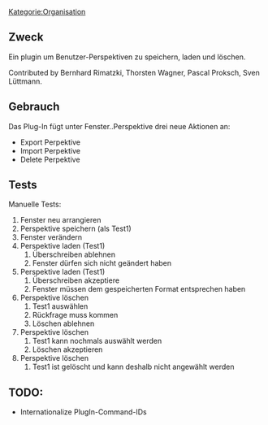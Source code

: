 [[Kategorie:Organisation]]
== Zweck ==

Ein plugin um Benutzer-Perspektiven zu speichern, laden und löschen.

Contributed by Bernhard Rimatzki, Thorsten Wagner, Pascal Proksch, Sven Lüttmann.

== Gebrauch ==

Das Plug-In fügt unter Fenster..Perspektive drei neue Aktionen an:

* Export Perpektive
* Import Perpektive
* Delete Perpektive

== Tests ==

Manuelle Tests:

# Fenster neu arrangieren
# Perspektive speichern (als Test1)
# Fenster verändern
# Perspektive laden (Test1)
## Überschreiben ablehnen
## Fenster dürfen sich nicht geändert haben
# Perspektive laden (Test1)
## Überschreiben akzeptiere
## Fenster müssen dem gespeicherten Format entsprechen haben
# Perspektive löschen
## Test1 auswählen
## Rückfrage muss kommen
## Löschen ablehnen
# Perspektive löschen
## Test1 kann nochmals auswählt werden
## Löschen akzeptieren
# Perspektive löschen
## Test1 ist gelöscht und kann deshalb nicht angewählt werden

== TODO: ==

* Internationalize PlugIn-Command-IDs



{{PluginInfo
|plugin=de.fhdo.elexis.perspective
| eingelesen=von /elexis-addons/de.fhdo.elexis.perspective/whatisit.textile am 25.03.2013
| name=Elexis-Perspektiven
| description=Hilfsmittel zum Speichern und Laden von Perspektiven
| category=feature
| license=EPL
| first_commit_date=2011-04-05
| first_commit_author=rgw@iMac
| responsible=Bernhard.Rimatzki@fh-dortmund.de
| type=Organisation


}}